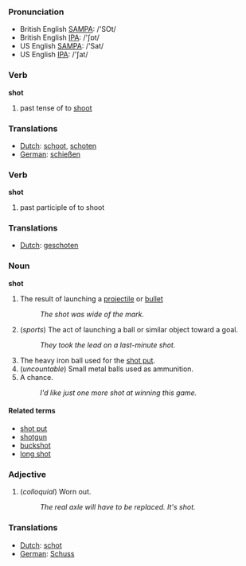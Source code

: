 === Pronunciation ===
*British English [[w:SAMPA|SAMPA]]: /'SOt/
*British English [[w:IPA|IPA]]: /'ʃɒt/
*US English [[w:SAMPA|SAMPA]]: /'Sat/
*US English [[w:IPA|IPA]]: /'ʃat/

=== Verb ===

'''shot'''

# past tense of to [[shoot]]

=== Translations ===
*[[Dutch]]: [[schoot]], [[schoten]]
*[[German]]: [[schießen]]

=== Verb ===

'''shot'''

# past participle of to shoot

=== Translations ===
*[[Dutch]]: [[geschoten]]

=== Noun ===

'''shot'''

# The result of launching a [[projectile]] or [[bullet]]
#: ''The shot was wide of the mark.''
# (''sports'') The act of launching a ball or similar object toward a goal.
#: ''They took the lead on a last-minute shot.''
# The heavy iron ball used for the [[shot put]].
# (''uncountable'') Small metal balls used as ammunition.
# A chance.
#: ''I'd like just one more shot at winning this game.''

==== Related terms ====

*[[shot put]]
*[[shotgun]]
*[[buckshot]]
*[[long shot]]

=== Adjective ===

# (''colloquial'') Worn out.
#: ''The real axle will have to be replaced.  It's shot.''

=== Translations ===
*[[Dutch]]: [[schot]]
*[[German]]: [[Schuss]]